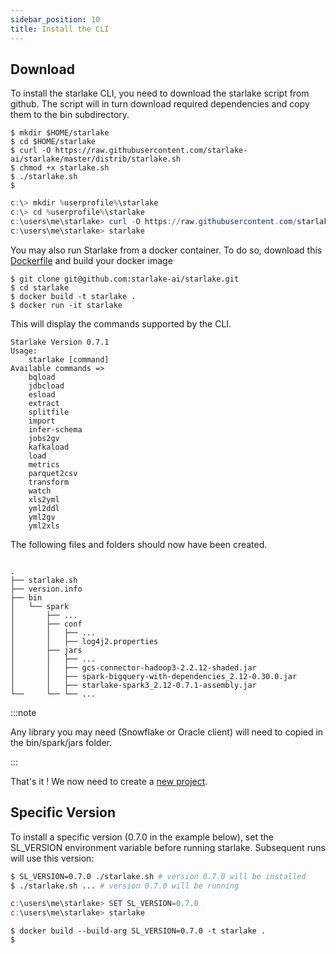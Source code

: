 ```yaml
---
sidebar_position: 10
title: Install the CLI
---
```



## Download

To install the starlake CLI, you need to download the starlake script from github. 
The script will in turn download required dependencies and copy them to the bin subdirectory.

<Tabs groupId="platforms">
<TabItem value="linux_macos" label="Linux/MacOS">

```shell
$ mkdir $HOME/starlake
$ cd $HOME/starlake
$ curl -O https://raw.githubusercontent.com/starlake-ai/starlake/master/distrib/starlake.sh
$ chmod +x starlake.sh
$ ./starlake.sh
$

```

</TabItem>

<TabItem value="windows" label="Windows">

```powershell
c:\> mkdir %userprofile%\starlake
c:\> cd %userprofile%\starlake
c:\users\me\starlake> curl -O https://raw.githubusercontent.com/starlake-ai/starlake/master/distrib/starlake.cmd
c:\users\me\starlake> starlake
```

</TabItem>

<TabItem value="docker" label="Docker">

You may also run Starlake from a docker container. To do so, download this [Dockerfile](https://github.com/starlake-ai/starlake/blob/master/distrib/Dockerfile)
and build your docker image
	
```shell
$ git clone git@github.com:starlake-ai/starlake.git
$ cd starlake
$ docker build -t starlake .
$ docker run -it starlake

```
</TabItem>
</Tabs>

This will display the commands supported by the CLI.


```
Starlake Version 0.7.1
Usage:
	starlake [command]
Available commands =>
	bqload
	jdbcload
	esload
	extract
	splitfile
	import
	infer-schema
    jobs2gv
	kafkaload
	load
	metrics
	parquet2csv
	transform
	watch
	xls2yml
	yml2ddl
	yml2gv
	yml2xls
```

The following files and folders should now have been created. 

```text {6,13,14}

.
├── starlake.sh
├── version.info
├── bin
│   └── spark
│       ├── ...
│       ├── conf
│       │   ├── ...
│       │   ├── log4j2.properties
│       ├── jars
│       │   ├── ...
│       │   ├── gcs-connector-hadoop3-2.2.12-shaded.jar
│       │   ├── spark-bigquery-with-dependencies_2.12-0.30.0.jar
│       │   ├── starlake-spark3_2.12-0.7.1-assembly.jar
└──     └── └── ...

```

:::note

Any library you may need (Snowflake or Oracle client)  will need to copied in the bin/spark/jars folder.

:::

That's it ! We now need to create a [new project](bootstrap).


## Specific Version

To install a specific version (0.7.0 in the example below), set the SL_VERSION environment variable before running starlake.
Subsequent runs will use this version:

<Tabs groupId="platforms">
<TabItem value="linux_macos" label="Linux/MacOS">

```sh
$ SL_VERSION=0.7.0 ./starlake.sh # version 0.7.0 will be installed
$ ./starlake.sh ... # version 0.7.0 will be running
```

</TabItem>
<TabItem value="windows" label="Windows">

```powershell
c:\users\me\starlake> SET SL_VERSION=0.7.0
c:\users\me\starlake> starlake

```

</TabItem>
<TabItem value="docker" label="Docker">

```shell
$ docker build --build-arg SL_VERSION=0.7.0 -t starlake .
$
```

</TabItem>


</Tabs>

